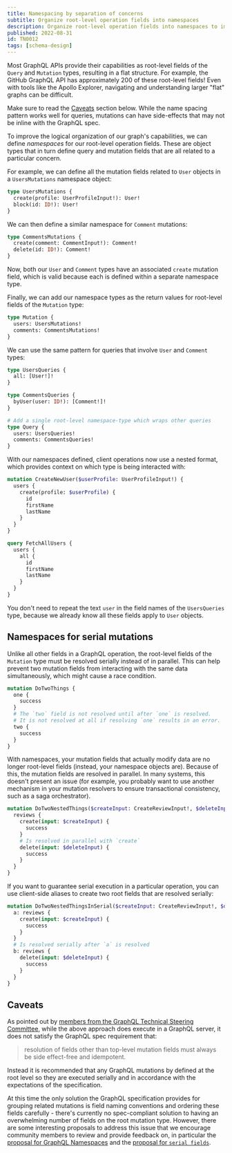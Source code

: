 ```yaml
---
title: Namespacing by separation of concerns
subtitle: Organize root-level operation fields into namespaces
description: Organize root-level operation fields into namespaces to improve the logical structure to your GraphQL schema.
published: 2022-08-31
id: TN0012
tags: [schema-design]
---
```


Most GraphQL APIs provide their capabilities as root-level fields of the `Query` and `Mutation` types, resulting in a flat structure. For example, the GitHub GraphQL API has approximately 200 of these root-level fields! Even with tools like the Apollo Explorer, navigating and understanding larger "flat" graphs can be difficult.

<Note>

Make sure to read the [Caveats](#Caveats) section below. While the name spacing pattern works well for queries, mutations can have side-effects that may not be inline with the GraphQL spec.

</Note>

To improve the logical organization of our graph's capabilities, we can define _namespaces_ for our root-level operation fields. These are object types that in turn define query and mutation fields that are all related to a particular concern.

For example, we can define all the mutation fields related to `User` objects in a `UsersMutations` namespace object:

```graphql
type UsersMutations {
  create(profile: UserProfileInput!): User!
  block(id: ID!): User!
}
```

We can then define a similar namespace for `Comment` mutations:

```graphql
type CommentsMutations {
  create(comment: CommentInput!): Comment!
  delete(id: ID!): Comment!
}
```

Now, both our `User` and `Comment` types have an associated `create` mutation field, which is valid because each is defined within a separate namespace type.

Finally, we can add our namespace types as the return values for root-level fields of the `Mutation` type:

```graphql
type Mutation {
  users: UsersMutations!
  comments: CommentsMutations!
}
```

We can use the same pattern for queries that involve `User` and `Comment` types:

```graphql
type UsersQueries {
  all: [User!]!
}

type CommentsQueries {
  byUser(user: ID!): [Comment!]!
}

# Add a single root-level namespace-type which wraps other queries
type Query {
  users: UsersQueries!
  comments: CommentsQueries!
}
```

With our namespaces defined, client operations now use a nested format, which provides context on which type is being interacted with:

```graphql
mutation CreateNewUser($userProfile: UserProfileInput!) {
  users {
    create(profile: $userProfile) {
      id
      firstName
      lastName
    }
  }
}

query FetchAllUsers {
  users {
    all {
      id
      firstName
      lastName
    }
  }
}
```

<Note>

You don't need to repeat the text `user` in the field names of the `UsersQueries` type, because we already know all these fields apply to `User` objects.

</Note>

## Namespaces for serial mutations

Unlike all other fields in a GraphQL operation, the root-level fields of the `Mutation` type must be resolved serially instead of in parallel. This can help prevent two mutation fields from interacting with the same data simultaneously, which might cause a race condition.

```graphql
mutation DoTwoThings {
  one {
    success
  }
  # The `two` field is not resolved until after `one` is resolved.
  # It is not resolved at all if resolving `one` results in an error.
  two {
    success
  }
}
```

With namespaces, your mutation fields that actually modify data are no longer root-level fields (instead, your namespace objects are). Because of this, the mutation fields are resolved in parallel. In many systems, this doesn't present an issue (for example, you probably want to use another mechanism in your mutation resolvers to ensure transactional consistency, such as a saga orchestrator).

```graphql
mutation DoTwoNestedThings($createInput: CreateReviewInput!, $deleteInput: DeleteReviewInput!) {
  reviews {
    create(input: $createInput) {
      success
    }
    # Is resolved in parallel with `create`
    delete(input: $deleteInput) {
      success
    }
  }
}
```

If you want to guarantee serial execution in a particular operation, you can use client-side aliases to create two root fields that are resolved serially:

```graphql
mutation DoTwoNestedThingsInSerial($createInput: CreateReviewInput!, $deleteInput: DeleteReviewInput!) {
  a: reviews {
    create(input: $createInput) {
      success
    }
  }
  # Is resolved serially after `a` is resolved
  b: reviews {
    delete(input: $deleteInput) {
      success
    }
  }
}
```

## Caveats

As pointed out by [members from the GraphQL Technical Steering Committee](https://benjie.dev/graphql/nested-mutations), while the above approach does execute in a GraphQL server, it does not satisfy the GraphQL spec requirement that:

> resolution of fields other than top-level mutation fields must always be side effect-free and idempotent.

Instead it is recommended that any GraphQL mutations by defined at the root level so they are executed serially and in accordance with the expectations of the specification.

At this time the only solution the GraphQL specification provides for grouping related mutations is field naming conventions and ordering these fields carefully - there's currently no spec-compliant solution to having an overwhelming number of fields on the root mutation type. However, there are some interesting proposals to address this issue that we encourage community members to review and provide feedback on, in particular the [proposal for GraphQL Namespaces](https://github.com/graphql/graphql-spec/issues/163) and the [proposal for `serial fields`](https://github.com/graphql/graphql-spec/issues/252).
